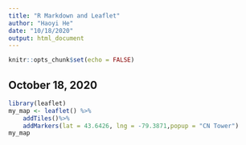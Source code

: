 ```yaml
---
title: "R Markdown and Leaflet"
author: "Haoyi He"
date: "10/18/2020"
output: html_document
---
```


```r
knitr::opts_chunk$set(echo = FALSE)
```

## October 18, 2020

```r
library(leaflet)
my_map <- leaflet() %>%
    addTiles()%>%
    addMarkers(lat = 43.6426, lng = -79.3871,popup = "CN Tower")
my_map
```


